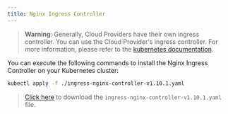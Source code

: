 ```yaml
---
title: Nginx Ingress Controller
---
```


> **Warning**: Generally, Cloud Providers have their own ingress controller. You can use the Cloud Provider's ingress controller. For more information, please refer to the [kubernetes documentation](https://kubernetes.io/docs/concepts/services-networking/ingress-controllers/).

You can execute the following commands to install the Nginx Ingress Controller on your Kubernetes cluster:

```bash
kubectl apply -f ./ingress-nginx-controller-v1.10.1.yaml
```

> <a href="https://assets-docs.dify.ai/2024/12/88d4cee27ae27fb0f0e31ad3d5165290.yaml" download="ingress-nginx-controller-v1.10.1.yaml">Click here</a> to download the `ingress-nginx-controller-v1.10.1.yaml` file.
